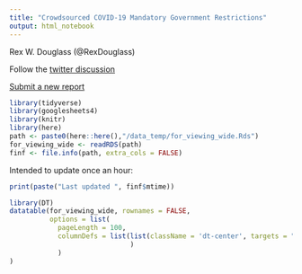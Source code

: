 ```yaml
---
title: "Crowdsourced COVID-19 Mandatory Government Restrictions"
output: html_notebook
---
```



Rex W. Douglass (@RexDouglass)

Follow the [twitter discussion](https://twitter.com/RexDouglass/status/1239781164392435712){target="_blank"}

[Submit a new report](https://forms.gle/ESytGHMzUTvNf6RJA){target="_blank"}

<style type="text/css">
.main-container {
  max-width: 1800px;
  margin-left: auto;
  margin-right: auto;
}
</style>

```r
library(tidyverse)
library(googlesheets4)
library(knitr)
library(here)
path <- paste0(here::here(),"/data_temp/for_viewing_wide.Rds")
for_viewing_wide <- readRDS(path)
finf <- file.info(path, extra_cols = FALSE)

```

Intended to update once an hour:
```r
print(paste("Last updated ", finf$mtime))
```

```r
library(DT)
datatable(for_viewing_wide, rownames = FALSE,
          options = list(
            pageLength = 100,
            columnDefs = list(list(className = 'dt-center', targets = "_all")
                              )
            )
)
```